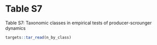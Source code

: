 # Table S7

Table S7: Taxonomic classes in empirical tests of producer-scrounger dynamics

```r
targets::tar_read(n_by_class)
```
